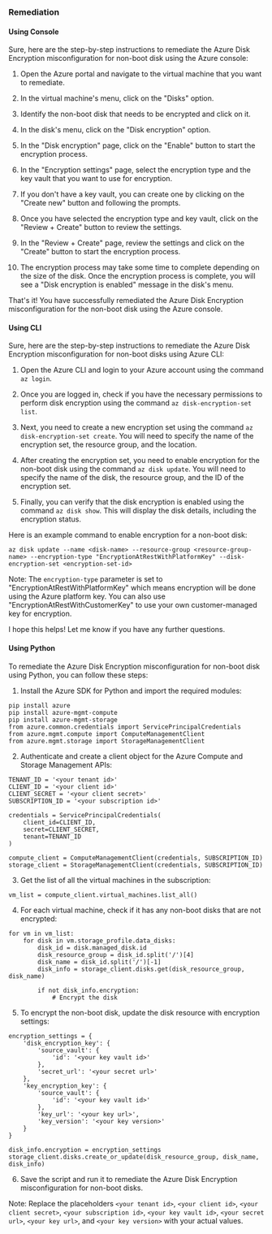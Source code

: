 ### Remediation

#### Using Console

Sure, here are the step-by-step instructions to remediate the Azure Disk Encryption misconfiguration for non-boot disk using the Azure console:

1. Open the Azure portal and navigate to the virtual machine that you want to remediate.

2. In the virtual machine's menu, click on the "Disks" option.

3. Identify the non-boot disk that needs to be encrypted and click on it.

4. In the disk's menu, click on the "Disk encryption" option.

5. In the "Disk encryption" page, click on the "Enable" button to start the encryption process.

6. In the "Encryption settings" page, select the encryption type and the key vault that you want to use for encryption.

7. If you don't have a key vault, you can create one by clicking on the "Create new" button and following the prompts.

8. Once you have selected the encryption type and key vault, click on the "Review + Create" button to review the settings.

9. In the "Review + Create" page, review the settings and click on the "Create" button to start the encryption process.

10. The encryption process may take some time to complete depending on the size of the disk. Once the encryption process is complete, you will see a "Disk encryption is enabled" message in the disk's menu.

That's it! You have successfully remediated the Azure Disk Encryption misconfiguration for the non-boot disk using the Azure console.

#### Using CLI

Sure, here are the step-by-step instructions to remediate the Azure Disk Encryption misconfiguration for non-boot disks using Azure CLI:

1. Open the Azure CLI and login to your Azure account using the command `az login`.

2. Once you are logged in, check if you have the necessary permissions to perform disk encryption using the command `az disk-encryption-set list`.

3. Next, you need to create a new encryption set using the command `az disk-encryption-set create`. You will need to specify the name of the encryption set, the resource group, and the location.

4. After creating the encryption set, you need to enable encryption for the non-boot disk using the command `az disk update`. You will need to specify the name of the disk, the resource group, and the ID of the encryption set.

5. Finally, you can verify that the disk encryption is enabled using the command `az disk show`. This will display the disk details, including the encryption status.

Here is an example command to enable encryption for a non-boot disk:

```
az disk update --name <disk-name> --resource-group <resource-group-name> --encryption-type "EncryptionAtRestWithPlatformKey" --disk-encryption-set <encryption-set-id>
```

Note: The `encryption-type` parameter is set to "EncryptionAtRestWithPlatformKey" which means encryption will be done using the Azure platform key. You can also use "EncryptionAtRestWithCustomerKey" to use your own customer-managed key for encryption.

I hope this helps! Let me know if you have any further questions.

#### Using Python

To remediate the Azure Disk Encryption misconfiguration for non-boot disk using Python, you can follow these steps:

1. Install the Azure SDK for Python and import the required modules:

```
pip install azure
pip install azure-mgmt-compute
pip install azure-mgmt-storage
from azure.common.credentials import ServicePrincipalCredentials
from azure.mgmt.compute import ComputeManagementClient
from azure.mgmt.storage import StorageManagementClient
```

2. Authenticate and create a client object for the Azure Compute and Storage Management APIs:

```
TENANT_ID = '<your tenant id>'
CLIENT_ID = '<your client id>'
CLIENT_SECRET = '<your client secret>'
SUBSCRIPTION_ID = '<your subscription id>'

credentials = ServicePrincipalCredentials(
    client_id=CLIENT_ID,
    secret=CLIENT_SECRET,
    tenant=TENANT_ID
)

compute_client = ComputeManagementClient(credentials, SUBSCRIPTION_ID)
storage_client = StorageManagementClient(credentials, SUBSCRIPTION_ID)
```

3. Get the list of all the virtual machines in the subscription:

```
vm_list = compute_client.virtual_machines.list_all()
```

4. For each virtual machine, check if it has any non-boot disks that are not encrypted:

```
for vm in vm_list:
    for disk in vm.storage_profile.data_disks:
        disk_id = disk.managed_disk.id
        disk_resource_group = disk_id.split('/')[4]
        disk_name = disk_id.split('/')[-1]
        disk_info = storage_client.disks.get(disk_resource_group, disk_name)
        
        if not disk_info.encryption:
            # Encrypt the disk
```

5. To encrypt the non-boot disk, update the disk resource with encryption settings:

```
encryption_settings = {
    'disk_encryption_key': {
        'source_vault': {
            'id': '<your key vault id>'
        },
        'secret_url': '<your secret url>'
    },
    'key_encryption_key': {
        'source_vault': {
            'id': '<your key vault id>'
        },
        'key_url': '<your key url>',
        'key_version': '<your key version>'
    }
}

disk_info.encryption = encryption_settings
storage_client.disks.create_or_update(disk_resource_group, disk_name, disk_info)
```

6. Save the script and run it to remediate the Azure Disk Encryption misconfiguration for non-boot disks.

Note: Replace the placeholders `<your tenant id>`, `<your client id>`, `<your client secret>`, `<your subscription id>`, `<your key vault id>`, `<your secret url>`, `<your key url>`, and `<your key version>` with your actual values.

